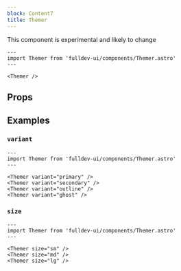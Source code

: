 ```yaml
---
block: Content7
title: Themer
---
```


<aside>This component is experimental and likely to change</aside>


```astro live
---
import Themer from 'fulldev-ui/components/Themer.astro'
---

<Themer />
```

## Props

<Props />

## Examples

### `variant`

```astro live
---
import Themer from 'fulldev-ui/components/Themer.astro'
---

<Themer variant="primary" />
<Themer variant="secondary" />
<Themer variant="outline" />
<Themer variant="ghost" />
```

### `size`

```astro live
---
import Themer from 'fulldev-ui/components/Themer.astro'
---

<Themer size="sm" />
<Themer size="md" />
<Themer size="lg" />
```
